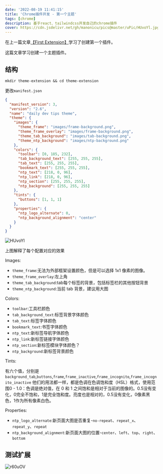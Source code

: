 ```yaml
---
date: '2022-08-19 11:41:15'
title: 'Chrome插件开发 - 第一个主题'
tags: [chrome]
description: 基于react、tailwindcss开发自己的chrome插件
cover: https://cdn.jsdelivr.net/gh/manonicu/pics@master/uPic/HUvoYl.jpg
---
```


在上一篇文章[【First Extension】](/blog/translate/build-chrome-extensions/first-extension)学习了创建第一个插件。

这篇文章学习创建一个主题插件。

## 结构

```shell
mkdir theme-extension && cd theme-extension
```

更改`manifest.json`

```json
{
  "manifest_version": 3,
  "version": "2.6",
  "name": "daily dev tips theme",
  "theme": {
    "images": {
      "theme_frame": "images/frame-background.png",
      "theme_frame_overlay": "images/frame-background.png",
      "theme_tab_background": "images/tab-background.png",
      "theme_ntp_background": "images/ntp-background.png"
    },
    "colors": {
      "toolbar": [0, 185, 232],
      "tab_background_text": [255, 255, 255],
      "tab_text": [255, 255, 255],
      "bookmark_text": [255, 255, 255],
      "ntp_text": [218, 0, 96],
      "ntp_link": [218, 0, 96],
      "ntp_section": [255, 255, 255],
      "ntp_background": [255, 255, 255]
    },
    "tints": {
      "buttons": [1, 1, 1]
    },
    "properties": {
      "ntp_logo_alternate": 0,
      "ntp_background_alignment": "center"
    }
  }
}
```

![HUvoYl](https://cdn.jsdelivr.net/gh/manonicu/pics@master/uPic/HUvoYl.jpg)

上图解释了每个配置对应的效果

Images:

- `theme_frame`:无法为外部框架设置颜色，但是可以选择 1x1 像素的图像。
- `theme_frame_overlay`:左上角
- `theme_tab_background`:tab每个标签的背景，包括标签栏的其他按钮背景
- `theme_ntp_background`:当前 tab 背景，建议用大图

Colors:

- `toolbar`:工具栏颜色
- `tab_background_text`:标签背景字体颜色
- `tab_text`:标签字体颜色
- `bookmark_text`:书签字体颜色
- `ntp_text`:新标签导航字体颜色
- `ntp_link`:新标签链接字体颜色
- `ntp_section`:新标签模块字体颜色？
- `ntp_background`:新标签背景颜色

Tints:

有六个值，分别是`background_tab`,`buttons`,`frame`,`frame_inactive`,`frame_incognito`,`frame_incognito_inactive`
他们的用法都一样，都是色调在色调饱和度（HSL）格式，使用范围0  -  1.0：色调是绝对值，在 0 和 1 之间饱和是相对于当前的图像的。0.5没有变化，0完全不饱和，1是完全饱和度。亮度也是相对的，0.5没有变化，0像素黑色，1作为所有像素白色。

Properties:

- `ntp_logo_alternate`:新页面大图是否重复-`no-repeat`、`repeat_x`、`repeat_y`、`repeat`
- `ntp_background_alignment`:新页面大图的位置-`center`、`left`、`top`、`right`、`bottom`

## 测试扩展

![r60uOV](https://cdn.jsdelivr.net/gh/manonicu/pics@master/uPic/r60uOV.jpg)

